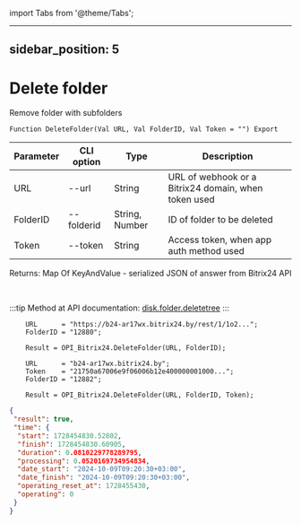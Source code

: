 ﻿import Tabs from '@theme/Tabs';

---
sidebar_position: 5
---

# Delete folder
 Remove folder with subfolders



`Function DeleteFolder(Val URL, Val FolderID, Val Token = "") Export`

  | Parameter | CLI option | Type | Description |
  |-|-|-|-|
  | URL | --url | String | URL of webhook or a Bitrix24 domain, when token used |
  | FolderID | --folderid | String, Number | ID of folder to be deleted |
  | Token | --token | String | Access token, when app auth method used |

  
  Returns:  Map Of KeyAndValue - serialized JSON of answer from Bitrix24 API

<br/>

:::tip
Method at API documentation: [disk.folder.deletetree](https://dev.1c-bitrix.ru/rest_help/disk/folder/disk_folder_deletetree.php)
:::
<br/>


```bsl title="Code example"
    URL      = "https://b24-ar17wx.bitrix24.by/rest/1/1o2...";
    FolderID = "12880";

    Result = OPI_Bitrix24.DeleteFolder(URL, FolderID);

    URL      = "b24-ar17wx.bitrix24.by";
    Token    = "21750a67006e9f06006b12e400000001000...";
    FolderID = "12882";

    Result = OPI_Bitrix24.DeleteFolder(URL, FolderID, Token);
```
 



```json title="Result"
{
 "result": true,
 "time": {
  "start": 1728454830.52802,
  "finish": 1728454830.60905,
  "duration": 0.0810229778289795,
  "processing": 0.0520169734954834,
  "date_start": "2024-10-09T09:20:30+03:00",
  "date_finish": "2024-10-09T09:20:30+03:00",
  "operating_reset_at": 1728455430,
  "operating": 0
 }
}
```
